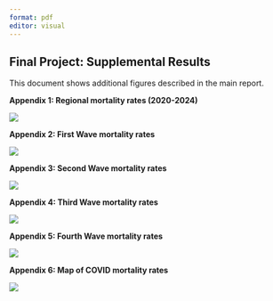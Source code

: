 ```yaml
---
format: pdf
editor: visual
---
```


## Final Project: Supplemental Results

This document shows additional figures described in the main report.

**Appendix 1: Regional mortality rates (2020-2024)**

![](../plots/app_regional_trend_plot.png)


**Appendix 2: First Wave mortality rates**

![](../plots/wave1_region.png)

**Appendix 3: Second Wave mortality rates**

![](../plots/wave2_region.png)

**Appendix 4: Third Wave mortality rates**

![](../plots/wave3_region.png)

**Appendix 5: Fourth Wave mortality rates**

![](../plots/wave4_region.png)

**Appendix 6: Map of COVID mortality rates**

![](../plots/map.png)

